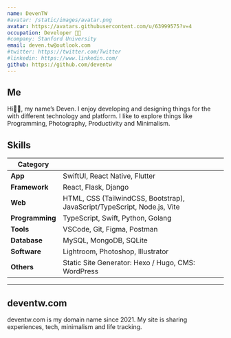 ```yaml
---
name: DevenTW
#avatar: /static/images/avatar.png
avatar: https://avatars.githubusercontent.com/u/63999575?v=4
occupation: Developer 👨‍💻
#company: Stanford University
email: deven.tw@outlook.com
#twitter: https://twitter.com/Twitter
#linkedin: https://www.linkedin.com/
github: https://github.com/deventw
---
```


## Me

Hi👋🏽, my name’s Deven. I enjoy developing and designing things for the with different technology and platform. I like to explore things like Programming, Photography, Productivity and Minimalism.

## Skills

| Category        |                                                                          |
| --------------- | ------------------------------------------------------------------------ |
| **App**         | SwiftUI, React Native, Flutter                                           |
| **Framework**   | React, Flask, Django                                                     |
| **Web**         | HTML, CSS (TailwindCSS, Bootstrap), JavaScript/TypeScript, Node.js, Vite |
| **Programming** | TypeScript, Swift, Python, Golang                                        |
| **Tools**       | VSCode, Git, Figma, Postman                                              |
| **Database**    | MySQL, MongoDB, SQLite                                                   |
| **Software**    | Lightroom, Photoshop, Illustrator                                        |
| **Others**      | Static Site Generator: Hexo / Hugo, CMS: WordPress                       |

---

## deventw.com

deventw.com is my domain name since 2021. My site is sharing experiences, tech, minimalism and life tracking.
